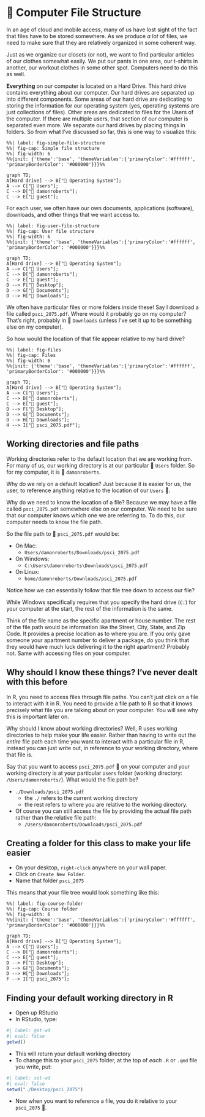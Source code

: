 # 📁 Computer File Structure {#sec-file-structure}

In an age of cloud and mobile access, many of us have lost sight of the fact that files have to be stored somewhere. As we produce *a lot* of files, we need to make sure that they are relatively organized in some coherent way.

Just as we organize our closets (or not), we want to find particular articles of our clothes somewhat easily. We put our pants in one area, our t-shirts in another, our workout clothes in some other spot. Computers need to do this as well.

**Everything** on our computer is located on a Hard Drive. This hard drive contains everything about our computer. Our hard drives are separated up into different components. Some areas of our hard drive are dedicating to storing the information for our operating system (yes, operating systems are just collections of files). Other areas are dedicated to files for the Users of the computer. If there are multiple users, that section of our computer is separated even more. We separate our hard drives by placing things in folders. So from what I've discussed so far, this is one way to visualize this:

```mermaid
%%| label: fig-simple-file-structure
%%| fig-cap: Simple file structure
%%| fig-width: 6
%%{init: {'theme':'base', 'themeVariables':{'primaryColor':'#ffffff', 'primaryBorderColor': '#000000'}}}%%

graph TD;
A[Hard drive] --> B["📂 Operating System"];
A --> C["📂 Users"];
C --> D["📂 damonroberts"];
C --> E["📂 guest"];
```

For each user, we often have our own documents, applications (software), downloads, and other things that we want access to.

```mermaid
%%| label: fig-user-file-structure
%%| fig-cap: User file structure
%%| fig-width: 6
%%{init: {'theme':'base', 'themeVariables':{'primaryColor':'#ffffff', 'primaryBorderColor': '#000000'}}}%%

graph TD;
A[Hard drive] --> B["📂 Operating System"];
A --> C["📂 Users"];
C --> D["📂 damonroberts"];
C --> E["📂 guest"];
D --> F["📂 Desktop"];
D --> G["📂 Documents"];
D --> H["📂 Downloads"];
```

We often have particular files or more folders inside these! Say I download a file called `psci_2075.pdf`. Where would it probably go on my computer? That's right, probably in 📂 `Downloads` (unless I've set it up to be something else on my computer).

So how would the location of that file appear relative to my hard drive?

```mermaid
%%| label: fig-files
%%| fig-cap: Files
%%| fig-width: 6
%%{init: {'theme':'base', 'themeVariables':{'primaryColor':'#ffffff', 'primaryBorderColor': '#000000'}}}%%

graph TD;
A[Hard drive] --> B["📂 Operating System"];
A --> C["📂 Users"];
C --> D["📂 damonroberts"];
C --> E["📂 guest"];
D --> F["📂 Desktop"];
D --> G["📂 Documents"];
D --> H["📂 Downloads"];
H --> I["📃 psci_2075.pdf"];
```

## Working directories and file paths

Working directories refer to the default location that we are working from. For many of us, our working directory is at our particular 📂 `Users` folder. So for my computer, it is 📂 `damonroberts`.

Why do we rely on a default location? Just because it is easier for us, the user, to reference anything relative to the location of our `Users` 📂.

Why do we need to know the location of a file? Because we may have a file called `psci_2075.pdf` somewhere else on our computer. We need to be sure that our computer knows which one we are referring to. To do this, our computer needs to know the file path.

So the file path to 📃 `psci_2075.pdf` would be:

- On Mac:
    - `Users/damonroberts/Downloads/psci_2075.pdf`
- On Windows:
    - `C:\Users\damonroberts\Downloads\psci_2075.pdf`
- On Linux:
    - `home/damonroberts/Downloads/psci_2075.pdf`

Notice how we can essentially follow that file tree down to access our file? 

While Windows specifically requires that you specify the hard drive (`C:`) for your computer at the start, the rest of the information is the same.

Think of the file name as the specific apartment or house number. The rest of the file path would be information like the Street, City, State, and Zip Code. It provides a precise location as to where you are. If you only gave someone your apartment number to deliver a package, do you think that they would have much luck delivering it to the right apartment? Probably not. Same with accessing files on your computer.

## Why should I know these things? I've never dealt with this before

In R, you need to access files through file paths. You can't just click on a file to interact with it in R. You need to provide a file path to R so that it knows precisely what file you are talking about on your computer. You will see why this is important later on.

Why should I know about working directories? Well, R uses working directories to help make your life easier. Rather than having to write out the *entire* file path each time you want to interact with a particular file in R, instead you can just write out, in reference to your working directory, where that file is.

Say that you want to access `psci_2075.pdf` 📃 on your computer and your working directory is at your particular `Users` folder (working directory: `/Users/damonroberts/`). What would the file path be?

- `./Downloads/psci_2075.pdf`
    - the `./` refers to the current working directory
    - the rest refers to where you are relative to the working directory.
- Of course you can still access the file by providing the actual file path rather than the relative file path:
    - `/Users/damonroberts/Downloads/psci_2075.pdf`

## Creating a folder for this class to make your life easier

- On your desktop, `right-click` anywhere on your wall paper.
- Click on `Create New Folder`.
- Name that folder `psci_2075`

This means that your file tree would look something like this:

```mermaid
%%| label: fig-course-folder
%%| fig-cap: Course folder
%%| fig-width: 6
%%{init: {'theme':'base', 'themeVariables':{'primaryColor':'#ffffff', 'primaryBorderColor': '#000000'}}}%%

graph TD;
A[Hard drive] --> B["📂 Operating System"];
A --> C["📂 Users"];
C --> D["📂 damonroberts"];
C --> E["📂 guest"];
D --> F["📂 Desktop"];
D --> G["📂 Documents"];
D --> H["📂 Downloads"];
F --> I["📂 psci_2075"];
```

## Finding your default working directory in R

- Open up RStudio
- In RStudio, type:

```R
#| label: get-wd
#| eval: false
getwd()
```

- This will return your default working directory
- To change this to your `psci_2075` folder, at the top of *each* `.R` or `.qmd` file you write, put:

```R
#| label: set-wd
#| eval: false
setwd("./Desktop/psci_2075")
```

- Now when you want to reference a file, you do it relative to your `psci_2075` 📂.